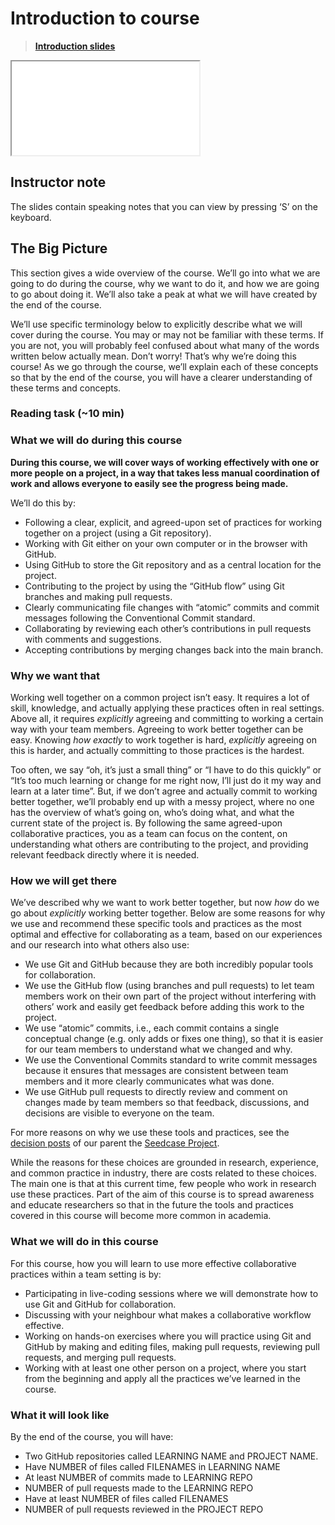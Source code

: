 # Introduction to course {#sec-introduction}

> [**Introduction slides**](../slides/introduction.html)

<div>

```{=html}
<iframe class="slide-deck" src="../slides/introduction.html"></iframe>
```

</div>

::: {.callout-note collapse="true"}
## Instructor note

The slides contain speaking notes that you can view by pressing 'S' on
the keyboard.
:::

## The Big Picture

This section gives a wide overview of the course. We'll go into what we
are going to do during the course, why we want to do it, and how we are going to go about
doing it. We'll also take a peak at what we will have created by the end of the course. 

We'll use specific
terminology below to explicitly describe what we will cover during the
course.
You may or may not be familiar with these terms. If you are not, you will probably
feel confused about what many of the words written below actually mean.
Don't worry! That's why we're doing this course! As we go through the course,
we'll explain each of these concepts so that by the end of the
course, you will have a clearer understanding of these terms and
concepts.

::: callout-note
### Reading task (\~10 min)

### What we will do during this course {.unnumbered}

**During this course, we will cover ways of working effectively with one or more people on a project, in a
way that takes less manual coordination of work and allows everyone to
easily see the progress being made.**

We'll do this by:

-   Following a clear, explicit, and agreed-upon set of practices for
    working together on a project (using a Git repository).
-   Working with Git either on your own computer or in the browser with
    GitHub.
-   Using GitHub to store the Git repository and as a central
    location for the project.
-   Contributing to the project by using the "GitHub flow" using Git
    branches and making pull requests.
-   Clearly communicating file changes
    with "atomic" commits and
    commit messages following the Conventional Commit standard.
-   Collaborating by reviewing each other's contributions in
    pull requests with comments and suggestions.
-   Accepting contributions by merging changes back into the main branch.

### Why we want that {.unnumbered}

Working well together on a common project isn't easy. It requires a lot of skill, knowledge, and actually
applying these practices often in real settings. Above all, it
requires *explicitly* agreeing and committing to working a certain way with
your team members. Agreeing to work better together can be easy. Knowing
*how exactly* to work together is hard, *explicitly* agreeing on this
is harder, and actually committing to those practices is the hardest.

Too often, we say "oh, it's just a small thing" or "I have to do
this quickly" or "It's too much learning or change for me right now, I'll just do
it my way and learn at a later time". But, if we don't agree and actually commit to working better
together, we'll probably end up with a messy project, where no one has the overview of
what's going on, who's doing what, and what the current state of the
project is. By following the same agreed-upon collaborative practices,
you as a team can focus on the content, on understanding what others are
contributing to the project, and providing relevant feedback directly
where it is needed.

### How we will get there {.unnumbered}

We've described why we want to work better together, but now *how* do we
go about *explicitly* working better together. Below are some
reasons for why we use and recommend these specific tools and practices as the most 
optimal and effective for collaborating as a team, 
based on our experiences and our research into what others also use:

-   We use Git and GitHub because they are both incredibly popular tools
    for collaboration.
-   We use the GitHub flow (using branches and pull requests)
    to let team members work on their own part of the
    project without interfering with others' work and easily
    get feedback before adding this work to the project.
-   We use "atomic" commits, i.e., each commit contains a single
    conceptual change (e.g. only adds or fixes one thing), so that it is easier
    for our team members to understand what we changed
    and why.
-   We use the Conventional Commits standard to write commit messages
    because it ensures that messages are consistent between team members
    and it more clearly communicates what was done.
-   We use GitHub pull requests to directly review and comment on
    changes made by team members so that feedback,
    discussions, and decisions are visible to everyone on the team.

For more reasons on why we use these tools and practices, see the
[decision posts](https://decisions.seedcase-project.org) of our parent
the [Seedcase Project](https://seedcase-project.org).

While the reasons for these choices are grounded in research,
experience, and common practice in industry, there are costs related to
these choices. The main one is that at this current time, few people who
work in research use these practices. Part of the aim of this course
is to spread awareness and educate researchers so that in the future
the tools and practices covered in this course will become more common in academia.

### What we will do in this course {.unnumbered}

For this course, how you will learn to use more effective collaborative
practices within a team setting is by:

-   Participating in live-coding sessions where we will demonstrate how
    to use Git and GitHub for collaboration.
-   Discussing with your neighbour what makes a collaborative
    workflow effective.
-   Working on hands-on exercises where you will practice using Git and
    GitHub by making and editing files, making pull requests,
    reviewing pull requests, and merging pull requests.
-   Working with at least one other person on a project, where you start
    from the beginning and apply all the practices we've learned in the
    course.

### What it will look like {.unnumbered}

By the end of the course, you will have:

<!-- TODO: update these once we have a better idea of things -->
<!-- TODO: Add a something visual here. Maybe a figure of the files in each repo -->

-   Two GitHub repositories called LEARNING NAME and PROJECT NAME.
-   Have NUMBER of files called FILENAMES in LEARNING NAME
-   At least NUMBER of commits made to LEARNING REPO
-   NUMBER of pull requests made to the LEARNING REPO
-   Have at least NUMBER of files called FILENAMES
-   NUMBER of pull requests reviewed in the PROJECT REPO
:::

